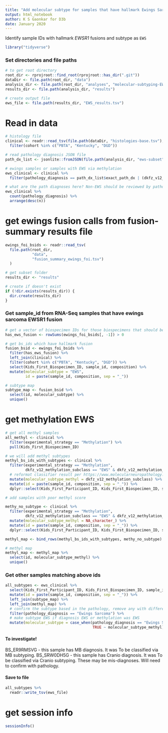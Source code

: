 ```yaml
---
title: "Add molecular subtype for samples that have hallmark Ewings Sarcoma fusions"
output: html_notebook
author: K S Gaonkar for D3b
date: January 2020
---
```


Identify sample IDs with hallmark _EWSR1_ fusions and subtype as `EWS` 

```r
library("tidyverse")
```

### Set directories and file paths

```r
# to get root directory
root_dir <- rprojroot::find_root(rprojroot::has_dir(".git"))
dataDir <- file.path(root_dir, "data")
analysis_dir <- file.path(root_dir, "analyses", "molecular-subtyping-EWS")
results_dir <- file.path(analysis_dir, "results")

# create output file
ews_file <- file.path(results_dir, "EWS_results.tsv")
```

# Read in data
```r
# histology file
clinical <- readr::read_tsv(file.path(dataDir, "histologies-base.tsv"), guess_max = 100000) %>%
  filter(cohort %in% c("PBTA", "Kentucky", "DGD"))

# read pathology diagnosis JSON file 
path_dx_list <- jsonlite::fromJSON(file.path(analysis_dir, "ews-subset", "EWS_subtyping_path_dx_strings.json"))

# ewings samples or samples with EWS via methylation
ews_clinical <- clinical %>%
  filter(pathology_diagnosis == path_dx_list$exact_path_dx | (dkfz_v12_methylation_subclass == "EWS" & dkfz_v12_methylation_subclass_score >= 0.8)) 

# what are the path diagnoses here? Non-EWS should be reviewed by pathology
ews_clinical %>%
  count(pathology_diagnosis) %>%
  arrange(desc(n))

```

# get ewings fusion calls from fusion-summary results file
```r
ewings_foi_bsids <- readr::read_tsv(
  file.path(root_dir, 
            "data", 
            "fusion_summary_ewings_foi.tsv")
  ) 

# get subset folder
results_dir <- "results"

# create if doesn't exist
if (!dir.exists(results_dir)) {
  dir.create(results_dir)
}
```

### Get sample_id from RNA-Seq samples that have ewings sarcoma EWSR1 fusion

```r
# get a vector of biospecimen IDs for those biospecimens that should be subtyped
has_ews_fusion <- rowSums(ewings_foi_bsids[, -1]) > 0

# get bs_ids which have hallmark fusion 
fusion_bsid <- ewings_foi_bsids %>%
  filter(has_ews_fusion) %>%
  left_join(clinical) %>%
  filter(cohort %in% c("PBTA", "Kentucky", "DGD")) %>%
  select(Kids_First_Biospecimen_ID, sample_id, composition) %>%
  mutate(molecular_subtype = "EWS",
         id = paste(sample_id, composition, sep = "_"))

# subtype map 
subtype_map <- fusion_bsid %>%
  select(id, molecular_subtype) %>%
  unique()

```

# get methylation EWS
```r
# get all methyl samples
all_methyl <- clinical %>%
  filter(experimental_strategy == "Methylation") %>%
  pull(Kids_First_Biospecimen_ID)

# we will add methyl subtypes 
methyl_bs_ids_with_subtypes <- clinical %>%
  filter(experimental_strategy == "Methylation",
         dkfz_v12_methylation_subclass == "EWS" & dkfz_v12_methylation_subclass_score >= 0.8) %>%
  # reformat classifier result per https://www.molecularneuropathology.org/mnp/classifiers/11
  mutate(molecular_subtype_methyl = dkfz_v12_methylation_subclass) %>%
  mutate(id = paste(sample_id, composition, sep = "_")) %>%
  dplyr::select(Kids_First_Participant_ID, Kids_First_Biospecimen_ID, sample_id, composition, tumor_descriptor, molecular_subtype_methyl, id) 

# add samples with poor methyl score

methy_no_subtype <- clinical %>% 
  filter(experimental_strategy == "Methylation",
         dkfz_v12_methylation_subclass == "EWS" & dkfz_v12_methylation_subclass_score < 0.8) %>% 
  mutate(molecular_subtype_methyl = NA_character_) %>%
  mutate(id = paste(sample_id, composition, sep = "_")) %>%
  dplyr::select(Kids_First_Participant_ID, Kids_First_Biospecimen_ID, sample_id, composition, tumor_descriptor, molecular_subtype_methyl, id)

methyl_map <- bind_rows(methyl_bs_ids_with_subtypes, methy_no_subtype)

# methyl map
methyl_map <- methyl_map %>%
  select(id, molecular_subtype_methyl) %>%
  unique()


```

### Get other samples matching above ids

```r

all_subtypes <- ews_clinical %>%
  select(Kids_First_Participant_ID, Kids_First_Biospecimen_ID, sample_id, composition, pathology_diagnosis) %>%
  mutate(id = paste(sample_id, composition, sep = "_")) %>%
  left_join(subtype_map) %>%
  left_join(methyl_map) %>%
  # confirm the subtype based in the pathology, remove any with different pathology dx
  filter(pathology_diagnosis == "Ewings Sarcoma") %>% 
  # make subtype EWS if diagnosis EWS or methylation was EWS
  mutate(molecular_subtype = case_when(pathology_diagnosis == "Ewings Sarcoma" ~ "EWS",
                                       TRUE ~ molecular_subtype_methyl))

```

#### To investigate!
BS_ER9RMSVG - this sample has MB diagnosis. It was To be classified via MB subtyping.
BS_SRW0DH5G - this sample has Cranio diagnosis. It was To be classified via Cranio subtyping.
These may be mis-diagnoses. Will need to confirm with pathology.

#### Save to file

```r
all_subtypes %>%
  readr::write_tsv(ews_file)
```

# get session info
```r
sessionInfo()
```



